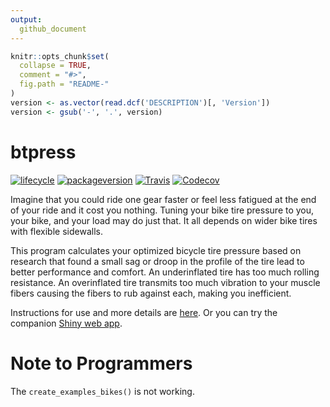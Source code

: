 ```yaml
---
output:
  github_document
---
```


```r
knitr::opts_chunk$set(
  collapse = TRUE,
  comment = "#>",
  fig.path = "README-"
)
version <- as.vector(read.dcf('DESCRIPTION')[, 'Version'])
version <- gsub('-', '.', version)
```
# btpress

[![lifecycle](https://img.shields.io/badge/lifecycle-experimental-orange.svg)](https://www.tidyverse.org/lifecycle/#maturing)
[![packageversion](https://img.shields.io/badge/Package%20version-`r version`-orange.svg?style=flat-square)](commits/master)
[![Travis](https://img.shields.io/travis/dgabbe/btpress.svg)](https://travis-ci.org/dgabbe/btpress)
[![Codecov](https://img.shields.io/codecov/c/github/dgabbe/btpress.svg)](https://codecov.io/gh/dgabbe/btpress?branch=master)
<!-- license shield? -->

Imagine that you could ride one gear faster or feel less fatigued at the end of your ride and it cost you nothing. Tuning your bike tire pressure to you, your bike, and your load may do just that. It all depends on wider bike tires with flexible sidewalls.

This program calculates your optimized bicycle tire pressure based on research
that found a small sag or droop in the profile of the tire lead to better
performance and comfort. An underinflated tire has too much rolling resistance.
An overinflated tire transmits too much vibration to your muscle fibers causing the
 fibers to rub against each, making you inefficient. 

Instructions for use and more details are  [here](http://blog.frame38.com/btpress/reference/btpress-package.html). Or you can try the companion [Shiny web app](http://btp.frame38.com).

# Note to Programmers

The `create_examples_bikes()` is not working.

